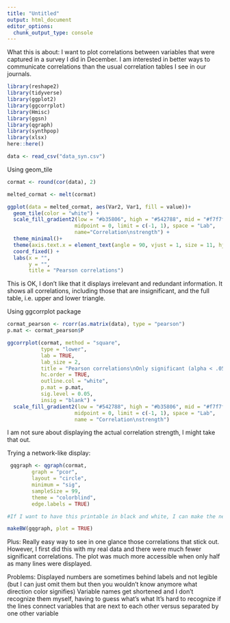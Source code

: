 ```yaml
---
title: "Untitled"
output: html_document
editor_options: 
  chunk_output_type: console
---
```


What this is about:
I want to plot correlations between variables that were captured in a survey I did in December. I am interested in better ways to communicate correlations than the usual correlation tables I see in our journals.

```r

library(reshape2)
library(tidyverse)
library(ggplot2)
library(ggcorrplot)
library(Hmisc)
library(ggsn)
library(qgraph)
library(synthpop)
library(xlsx)
here::here()

data <- read_csv("data_syn.csv")

```

Using geom_tile

```r

cormat <- round(cor(data), 2)

melted_cormat <- melt(cormat)

ggplot(data = melted_cormat, aes(Var2, Var1, fill = value))+
  geom_tile(color = "white") +
  scale_fill_gradient2(low = "#b35806", high = "#542788", mid = "#f7f7f7", 
                      midpoint = 0, limit = c(-1, 1), space = "Lab", 
                      name="Correlation\nstrength") +
  theme_minimal()+ 
  theme(axis.text.x = element_text(angle = 90, vjust = 1, size = 11, hjust = 1)) + 
  coord_fixed() +
  labs(x = "",
       y = "",
       title = "Pearson correlations")

```

This is OK, I don't like that it displays irrelevant and redundant information. It shows all correlations, including those that are insignificant, and the full table, i.e. upper and lower triangle. 

Using ggcorrplot package 

```r


cormat_pearson <- rcorr(as.matrix(data), type = "pearson")
p.mat <- cormat_pearson$P

ggcorrplot(cormat, method = "square", 
           type = "lower", 
           lab = TRUE,
           lab_size = 2,
           title = "Pearson correlations\nOnly significant (alpha < .05) correlations shown",
           hc.order = TRUE,
           outline.col = "white",
           p.mat = p.mat,
           sig.level = 0.05,
           insig = "blank") + 
  scale_fill_gradient2(low = "#542788", high = "#b35806", mid = "#f7f7f7", 
                      midpoint = 0, limit = c(-1, 1), space = "Lab", 
                      name = "Correlation\nstrength")

```

I am not sure about displaying the actual correlation strength, I might take that out.


Trying a network-like display:

```r

 gqgraph <- qgraph(cormat, 
        graph = "pcor", 
        layout = "circle", 
        minimum = "sig", 
        sampleSize = 99, 
        theme = "colorblind",
        edge.labels = TRUE)

#If I want to have this printable in black and white, I can make the negative lines dashed

makeBW(gqgraph, plot = TRUE)

```

Plus: 
Really easy way to see in one glance those correlations that stick out. However, I first did this with my real data and there were much fewer significant correlations. The plot was much more accessible when only half as many lines were displayed. 

Problems: 
Displayed numbers are sometimes behind labels and not legible (but I can just omit them but then you wouldn't know anymore what direction color signifies)
Variable names get shortened and I don't recognize them myself, having to guess what's what
It's hard to recognize if the lines connect variables that are next to each other versus separated by one other variable 

